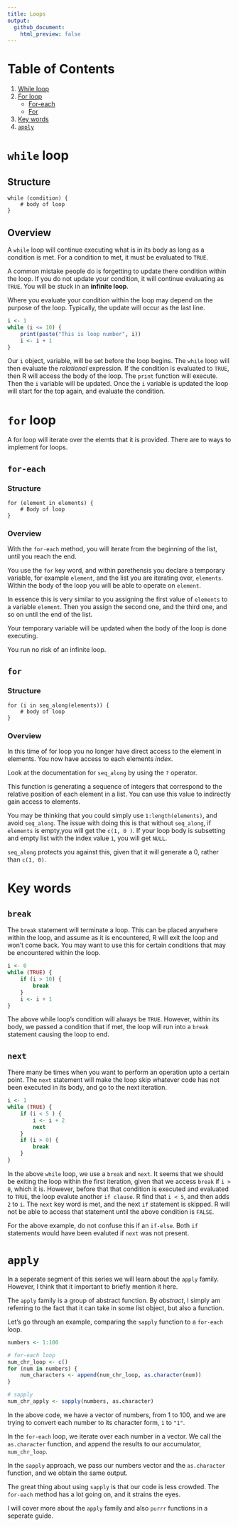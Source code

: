 ```yaml
---
title: Loops
output: 
  github_document:
    html_preview: false
---
```


# Table of Contents

1. [While loop](#while-loop)
2. [For loop](#for-loop)
    * [For-each](#for-each)
    * [For](#for)
3. [Key words](#key-words)
4. [`apply`](#apply)

# `while` loop

## Structure


    while (condition) {
        # body of loop
    }


## Overview

A `while` loop will continue executing what is in its body as long as a condition is met. For a condition to met, it must be evaluated to `TRUE`.

A common mistake people do is forgetting to update there condition within the loop. If you do not update your condition, it will continue evaluating as `TRUE`. You will be stuck in an __infinite loop__. 

Where you evaluate your condition within the loop may depend on the purpose of the loop. Typically, the update will occur as the last line.

```r
i <- 1
while (i <= 10) {
    print(paste("This is loop number", i))
    i <- i + 1
}
```

Our `i` object, variable, will be set before the loop begins. The `while` loop will then evaluate the _relational_ expression. If the condition is evaluated to `TRUE`, then R will access the body of the loop. The `print` function will execute. Then the `i` variable will be updated. Once the `i` variable is updated the loop will start for the top again, and evaluate the condition.

# `for` loop

A for loop will iterate over the elemts that it is provided. There are to ways to implement for loops.

## `for-each`

### Structure

    for (element in elements) {
        # Body of loop
    }

### Overview

With the `for-each` method, you will iterate from the beginning of the list, until you reach the end. 

You use the `for` key word, and within parethensis you declare a temporary variable, for example `element`, and the list you are iterating over, `elements`. Within the body of the loop you will be able to operate on `element`.

In essence this is very similar to you assigning the first value of `elements` to a variable `element`. Then you assign the second one, and the third one, and so on until the end of the list. 

Your temporary variable will be updated when the body of the loop is done executing.

You run no risk of an infinite loop.

## `for`

### Structure

    for (i in seq_along(elements)) {
        # body of loop
    }


### Overview

In this time of for loop you no longer have direct access to the element in elements. You now have access to each elements _index_.

Look at the documentation for `seq_along` by using the `?` operator. 

This function is generating a sequence of integers that correspond to the relative position of each element in a list. You can use this value to indirectly gain access to elements.

You may be thinking that you could simply use `1:length(elements)`, and avoid `seq_along`. The issue with doing this is that without `seq_along`, if `elements` is empty,you will get the `c(1, 0 )`. If your loop body is subsetting and empty list with the index value `1`, you will get `NULL`.

`seq_along` protects you against this, given that it will generate a 0, rather than `c(1, 0)`.

# Key words

## `break`

The `break` statement will terminate a loop. This can be placed anywhere within the loop, and assume as it is encountered, R will exit the loop and won't come back. You may want to use this for certain conditions that may be encountered within the loop.

```r
i <- 0
while (TRUE) {
    if (i > 10) {
        break
    }
    i <- i + 1
}
```

The above while loop's condition will always be `TRUE`. However, within its body, we passed a condition that if met, the loop will run into a `break` statement causing the loop to end.

## `next`

There many be times when you want to perform an operation upto a certain point. The `next` statement will make the loop skip whatever code has not been executed in its body, and go to the next iteration.

```r
i <- 1
while (TRUE) {
    if (i < 5 ) {
        i <- i + 2
        next
    }
    if (i > 0) {
        break
    }
}
```

In the above `while` loop, we use a `break` and `next`. It seems that we should be exiting the loop within the first iteration, given that we access `break` if `i > 0`, which it is. However, before that that condition is executed and evaluated to `TRUE`, the loop evalute another `if clause`. R find that `i < 5`, and then adds `2` to `i`. The `next` key word is met, and the next `if` statement is skipped. R will not be able to access that statement until the above condition is `FALSE`. 

For the above example, do not confuse this if an `if-else`. Both `if` statements would have been evaluted if `next` was not present.

# `apply`

In a seperate segment of this series we will learn about the `apply` family. However, I think that it important to briefly mention it here.

The `apply` family is a group of abstract function. By _abstract_, I simply am referring to the fact that it can take in some list object, but also a function.

Let's go through an example, comparing the `sapply` function to a `for-each` loop.

```r
numbers <- 1:100

# for-each loop
num_chr_loop <- c()
for (num in numbers) {
    num_characters <- append(num_chr_loop, as.character(num))
}

# sapply
num_chr_apply <- sapply(numbers, as.character)
```

In the above code, we have a vector of numbers, from 1 to 100, and we are trying to convert each number to its character form, `1` to `"1"`. 

In the `for-each` loop, we iterate over each number in a vector. We call the `as.character` function, and append the results to our accumulator, `num_chr_loop`.

In the `sapply` approach, we pass our numbers vector and the `as.character` function, and we obtain the same output.

The great thing about using `sapply` is that our code is less crowded. The `for-each` method has a lot going on, and it strains the eyes.

I will cover more about the `apply` family and also `purrr` functions in a seperate guide.